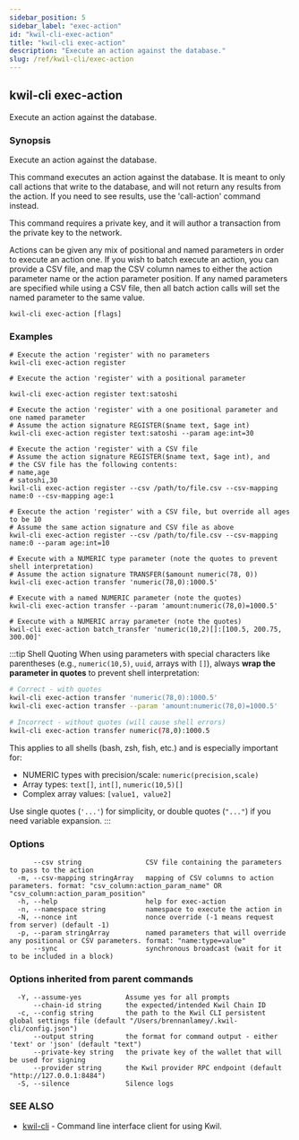```yaml
---
sidebar_position: 5
sidebar_label: "exec-action"
id: "kwil-cli-exec-action"
title: "kwil-cli exec-action"
description: "Execute an action against the database."
slug: /ref/kwil-cli/exec-action
---
```


## kwil-cli exec-action

Execute an action against the database.

### Synopsis

Execute an action against the database.
	
This command executes an action against the database. It is meant to only call actions that write to the database,
and will not return any results from the action. If you need to see results, use the 'call-action' command instead.

This command requires a private key, and it will author a transaction from the private key to the network.

Actions can be given any mix of positional and named parameters in order to execute an action one. If you wish
to batch execute an action, you can provide a CSV file, and map the CSV column names to either the action parameter
name or the action parameter position. If any named parameters are specified while using a CSV file, then all batch
action calls will set the named parameter to the same value.

```
kwil-cli exec-action [flags]
```

### Examples

```
# Execute the action 'register' with no parameters
kwil-cli exec-action register

# Execute the action 'register' with a positional parameter

kwil-cli exec-action register text:satoshi

# Execute the action 'register' with a one positional parameter and one named parameter
# Assume the action signature REGISTER($name text, $age int)
kwil-cli exec-action register text:satoshi --param age:int=30

# Execute the action 'register' with a CSV file
# Assume the action signature REGISTER($name text, $age int), and
# the CSV file has the following contents:
# name,age
# satoshi,30
kwil-cli exec-action register --csv /path/to/file.csv --csv-mapping name:0 --csv-mapping age:1

# Execute the action 'register' with a CSV file, but override all ages to be 10
# Assume the same action signature and CSV file as above
kwil-cli exec-action register --csv /path/to/file.csv --csv-mapping name:0 --param age:int=10

# Execute with a NUMERIC type parameter (note the quotes to prevent shell interpretation)
# Assume the action signature TRANSFER($amount numeric(78, 0))
kwil-cli exec-action transfer 'numeric(78,0):1000.5'

# Execute with a named NUMERIC parameter (note the quotes)
kwil-cli exec-action transfer --param 'amount:numeric(78,0)=1000.5'

# Execute with a NUMERIC array parameter (note the quotes)
kwil-cli exec-action batch_transfer 'numeric(10,2)[]:[100.5, 200.75, 300.00]'
```

:::tip Shell Quoting
When using parameters with special characters like parentheses (e.g., `numeric(10,5)`, `uuid`, arrays with `[]`),
always **wrap the parameter in quotes** to prevent shell interpretation:

```bash
# Correct - with quotes
kwil-cli exec-action transfer 'numeric(78,0):1000.5'
kwil-cli exec-action transfer --param 'amount:numeric(78,0)=1000.5'

# Incorrect - without quotes (will cause shell errors)
kwil-cli exec-action transfer numeric(78,0):1000.5
```

This applies to all shells (bash, zsh, fish, etc.) and is especially important for:
- NUMERIC types with precision/scale: `numeric(precision,scale)`
- Array types: `text[]`, `int[]`, `numeric(10,5)[]`
- Complex array values: `[value1, value2]`

Use single quotes (`'...'`) for simplicity, or double quotes (`"..."`) if you need variable expansion.
:::

### Options

```
      --csv string                CSV file containing the parameters to pass to the action
  -m, --csv-mapping stringArray   mapping of CSV columns to action parameters. format: "csv_column:action_param_name" OR "csv_column:action_param_position"
  -h, --help                      help for exec-action
  -n, --namespace string          namespace to execute the action in
  -N, --nonce int                 nonce override (-1 means request from server) (default -1)
  -p, --param stringArray         named parameters that will override any positional or CSV parameters. format: "name:type=value"
      --sync                      synchronous broadcast (wait for it to be included in a block)
```

### Options inherited from parent commands

```
  -Y, --assume-yes           Assume yes for all prompts
      --chain-id string      the expected/intended Kwil Chain ID
  -c, --config string        the path to the Kwil CLI persistent global settings file (default "/Users/brennanlamey/.kwil-cli/config.json")
      --output string        the format for command output - either 'text' or 'json' (default "text")
      --private-key string   the private key of the wallet that will be used for signing
      --provider string      the Kwil provider RPC endpoint (default "http://127.0.0.1:8484")
  -S, --silence              Silence logs
```

### SEE ALSO

* [kwil-cli](/docs/ref/kwil-cli)	 - Command line interface client for using Kwil.


